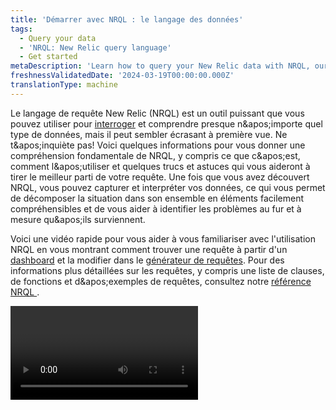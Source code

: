 ```yaml
---
title: 'Démarrer avec NRQL : le langage des données'
tags:
  - Query your data
  - 'NRQL: New Relic query language'
  - Get started
metaDescription: 'Learn how to query your New Relic data with NRQL, our SQL-like query language.'
freshnessValidatedDate: '2024-03-19T00:00:00.000Z'
translationType: machine
---
```


Le langage de requête New Relic (NRQL) est un outil puissant que vous pouvez utiliser pour [interroger](/docs/using-new-relic/data/understand-data/query-new-relic-data) et comprendre presque n&amp;apos;importe quel type de données, mais il peut sembler écrasant à première vue. Ne t&amp;apos;inquiète pas! Voici quelques informations pour vous donner une compréhension fondamentale de NRQL, y compris ce que c&amp;apos;est, comment l&amp;apos;utiliser et quelques trucs et astuces qui vous aideront à tirer le meilleur parti de votre requête. Une fois que vous avez découvert NRQL, vous pouvez capturer et interpréter vos données, ce qui vous permet de décomposer la situation dans son ensemble en éléments facilement compréhensibles et de vous aider à identifier les problèmes au fur et à mesure qu&amp;apos;ils surviennent.

Voici une vidéo rapide pour vous aider à vous familiariser avec l'utilisation NRQL en vous montrant comment trouver une requête à partir d'un [dashboard](/docs/query-your-data/explore-query-data/dashboards/introduction-dashboards) et la modifier dans le [générateur de requêtes](/docs/query-your-data/explore-query-data/query-builder/introduction-query-builder). Pour des informations plus détaillées sur les requêtes, y compris une liste de clauses, de fonctions et d&amp;apos;exemples de requêtes, consultez notre [référence NRQL ](/docs/query-your-data/nrql-new-relic-query-language/get-started/nrql-syntax-clauses-functions).

<Video id="ad6hZPHAsME" type="youtube" />

## Qu'est-ce que NRQL ?

NRQL est un acronyme du langage de requête New Relic. C'est un langage de requête similaire à ANSI SQL ([voir la syntaxe](/docs/query-your-data/nrql-new-relic-query-language/get-started/introduction-nrql-how-nrql-works/#syntax)), et vous pouvez l&amp;apos;utiliser pour récupérer des données New Relic détaillées afin d&amp;apos;obtenir des informations détaillées sur vos applications, vos hôtes et vos activités importantes pour votre entreprise. NRQL peut vous aider à :

* Créer un nouveau graphique
* Répondre à une question spécifique à des fins de dépannage ou d'analyse commerciale
* Configurer [des alertes basées sur NRQL](/docs/alerts-applied-intelligence/new-relic-alerts/alert-conditions/create-nrql-alert-conditions) (notre type d&amp;apos;alerte principal et le plus puissant)
* Effectuer une requête API sur les données New Relic (par exemple, en utilisant notre API [NerdGraph](/docs/apis/graphql-api/tutorials/nerdgraph-graphiql-nrql-tutorial) )

Vous pouvez utiliser NRQL pour créer des requêtes simples, telles que la récupération de lignes de données sous forme de tableau brut qui donne des informations détaillées sur un événement individuel. Vous pouvez également utiliser NRQL pour exécuter des calculs puissants sur les données avant qu'elles ne vous soient présentées, comme la création d'entonnoirs basés sur la façon dont l'utilisateur final interagit avec votre site ou votre application.

Nous utilisons NRQL en coulisses pour générer de nombreux graphiques et tableaux de bord dans nos expériences d'interface utilisateur organisées :

<img title="new-relic-view-chart-nrql-query.png" alt="A screenshot of a NRQL query chart" src="/images/queries-nrql_screenshot-crop_view-query-for-chart.webp" />

<figcaption>
  Nous créons de nombreux graphiques et visualisations dans New Relic à l'aide de NRQL. Vous pouvez afficher la requête d'un graphique, puis la modifier pour créer votre propre graphique personnalisé afin de commencer rapidement à utiliser NRQL.
</figcaption>

## Où pouvez-vous utiliser NRQL ? [#where]

Vous pouvez utiliser NRQL sur la plateforme pour accéder à vos données. Ces endroits incluent :

<CollapserGroup>
  <Collapser id="query-builder-nrql-intro" title="Le générateur de requêtes">
    <img title="Query builder example" alt="A screenshot showing the query builder" src="/images/queries-nrql_screenshot-crop_nrql-example-timeseries.webp" />

    <figcaption>
      <DNT>
        **[one.newrelic.com &gt; All capabilities](https://one.newrelic.com/all-capabilities) &amp;gt; Query your data**
      </DNT>
    </figcaption>

    Vous pouvez exécuter une requête NRQL dans le [générateur de requêtes](/docs/chart-builder/use-chart-builder/get-started/introduction-chart-builder) au sein de [la plateforme](/docs/new-relic-one/use-new-relic-one/get-started/introduction-new-relic-one). Cette requête NRQL affiche un nombre de [tracing distribué](/docs/understand-dependencies/distributed-tracing/get-started/introduction-distributed-tracing) classés par leurs noms d&amp;apos;entité.
  </Collapser>

  <Collapser id="nrql-console-nrql-intro" title="La console NRQL">
    <img title="NRQL console example" alt="A screenshot showing the NRQL console" src="/images/queriesNrql_screenshot-full_nrql-console.webp" />

    <figcaption>
      <DNT>
        **[one.newrelic.com](https://one.newrelic.com/) &amp;gt; User profile &amp;gt; NRQL console &amp;gt; Show**
      </DNT>
    </figcaption>

    Vous pouvez exécuter une requête NRQL depuis n’importe où dans New Relic à l’aide de la [console NRQL](/docs/query-your-data/explore-query-data/query-builder/introduction-query-builder/#query-from-anywhere). Cela vous permet d&amp;apos;interroger rapidement vos données sans quitter votre écran actuel.
  </Collapser>

  <Collapser id="nrql-alerts-nrql-intro" title="Alertes basées sur NRQL">
    <img title="NRQL condition alert and generated results" alt="A screenshot of a NRQL condition alert" src="/images/nr1_nrql_alert_conditions.webp" />

    <figcaption>
      <DNT>**[one.newrelic.com &gt; All capabilities](https://one.newrelic.com/all-capabilities) &amp;gt; Alerts &amp;gt; Alert conditions (Policies) &amp;gt; (select a policy) &amp;gt; Add a condition**</DNT>Cliquez sur <DNT>**NRQL**</DNT>, puis sur <DNT>**Next, define thresholds**</DNT>.
    </figcaption>

    Vous pouvez utiliser NRQL pour créer [des alertes basées sur NRQL](/docs/alerts-applied-intelligence/new-relic-alerts/alert-conditions/create-nrql-alert-conditions/), notre type d&amp;apos;alerte principal et le plus puissant. Cela vous aidera à être informé des problèmes et à les résoudre dans les meilleurs délais.
  </Collapser>

  <Collapser id="nerdgraph-api-nrql-intro" title="API NerdGraph">
    <img title="Nerdgraph API example" alt="A screenshot of the Nerdgraph API" src="/images/apis-and-data_screenshot-crop_NerdGraph-internal-docs.webp" />

    Vous pouvez également utiliser NRQL avec notre [API NerdGraph](/docs/apis/graphql-api/tutorials/nerdgraph-graphiql-nrql-tutorial). Cela vous offre des fonctionnalités plus puissantes que les requêtes dans l&amp;apos;interface utilisateur (par exemple, [les requêtes inter-comptes](/docs/apis/nerdgraph/examples/nerdgraph-nrql-tutorial#cross-account-query) et [les requêtes asynchrones](/docs/apis/nerdgraph/examples/async-queries-nrql-tutorial)).
  </Collapser>
</CollapserGroup>

<Callout variant="tip">
  NRQL est l’un des nombreux moyens d’interroger les données New Relic. Pour en savoir plus sur toutes les options de requête, consultez [requêter vos données](/docs/using-new-relic/data/understand-data/query-new-relic-data).
</Callout>

## Comment est structuré NRQL ? [#nrql-rules]

Si vous êtes déjà familiarisé avec l’écriture de requêtes SQL, vous serez heureux de savoir que NRQL présente de nombreuses similitudes. Voici une description rapide de la structure d’une requête NRQL :

```sql
<a href="/docs/insights/new-relic-insights/using-new-relic-query-language/nrql-reference#state-select">SELECT</a> <a href="/docs/insights/new-relic-insights/using-new-relic-query-language/nrql-reference#functions">function(attribute)</a> [<a href="/docs/insights/new-relic-insights/using-new-relic-query-language/nrql-reference#sel-as">AS</a> 'label'][, ...] 
  <a href="/docs/insights/new-relic-insights/using-new-relic-query-language/nrql-reference#sel-from">FROM</a> data type
  [<a href="/docs/insights/new-relic-insights/using-new-relic-query-language/nrql-reference#sel-where">WHERE</a> attribute [comparison] [AND|OR ...]][AS 'label'][, ...]
  [<a href="/docs/insights/new-relic-insights/using-new-relic-query-language/nrql-reference#sel-facet">FACET</a> attribute | function(attribute)]
  [<a href="/docs/insights/new-relic-insights/using-new-relic-query-language/nrql-reference#sel-limit">LIMIT</a> number]
  [<a href="/docs/insights/new-relic-insights/using-new-relic-query-language/nrql-reference#sel-since">SINCE</a> time]
  [<a href="/docs/insights/new-relic-insights/using-new-relic-query-language/nrql-reference#sel-until">UNTIL</a> time]
  [<a href="/docs/insights/new-relic-insights/using-new-relic-query-language/nrql-reference#sel-timezone">WITH TIMEZONE</a> timezone]
  [<a href="/docs/insights/new-relic-insights/using-new-relic-query-language/nrql-reference#sel-compare">COMPARE WITH</a> time]
  [<a href="/docs/insights/new-relic-insights/using-new-relic-query-language/nrql-reference#sel-timeseries">TIMESERIES</a> time]
```

Voici les règles suivies par NRQL :

<table>
  <thead>
    <tr>
      <th style={{ width: "200px" }}>
        <DNT>
          **NRQL rule**
        </DNT>
      </th>

      <th>
        Détails
      </th>
    </tr>
  </thead>

  <tbody>
    <tr>
      <td>
        Valeurs requises
      </td>

      <td>
        Les clauses [`SELECT`](#state-select) et [`FROM`](#sel-from) sont obligatoires. Toutes les autres clauses sont facultatives. Vous pouvez commencer votre requête avec `SELECT` ou `FROM`.
      </td>
    </tr>

    <tr>
      <td>
        Taille de la chaîne de requête
      </td>

      <td>
        La chaîne de requête doit être inférieure à 4 Ko.
      </td>
    </tr>

    <tr>
      <td>
        Sensibilité à la casse
      </td>

      <td>
        * Les noms de type de données et les noms d'attributs sont sensibles à la casse.
        * Les[clauses et](/docs/insights/new-relic-insights/using-new-relic-query-language/nrql-reference#clauses) [fonctions](/docs/insights/new-relic-insights/using-new-relic-query-language/nrql-reference#functions) NRQL ne sont pas sensibles à la casse.
      </td>
    </tr>

    <tr>
      <td>
        Syntaxe pour les chaînes
      </td>

      <td>
        NRQL utilise des guillemets simples pour désigner les chaînes. Par exemple:

        ```sql
        ... WHERE traceId = '030a573f0df02c57'
        ```
      </td>
    </tr>

    <tr>
      <td>
        Noms d'événement et d'attributs personnalisés non standards
      </td>

      <td>
        Les événements que nous signalons par défaut ont des noms qui contiennent des caractères alphanumériques, des deux points (`:`) et des traits de soulignement (`_`). les noms d&amp;apos;attributs peuvent avoir ces caractères et points (`.`). Les noms signalés par défaut commencent par une lettre. Les noms personnalisés qui ne respectent pas ces directives doivent être entourés de guillemets inversés dans la requête NRQL . Par exemple:

        ```sql
        ... FACET `Logged-in user`
        ```
      </td>
    </tr>

    <tr>
      <td>
        Coercition du type de données
      </td>

      <td>
        Nous ne prenons pas en charge le type de données « coercition ». Pour plus d'informations, voir [Conversion de type de données](/docs/insights/nrql-new-relic-query-language/nrql-reference/nrql-syntax-components-functions#type-conversion).
      </td>
    </tr>
  </tbody>
</table>

Si vous avez besoin de plus d'informations, vous pouvez consulter notre [référence NRQL ](/docs/query-your-data/nrql-new-relic-query-language/get-started/nrql-syntax-clauses-functions/)pour vous aider à créer votre requête.

## Quelles données pouvez-vous interroger avec NRQL? [#what-you-can-query]

NRQL vous permet d'interroger presque tous les types de données télémétriques, notamment :

* [Données d'événement](/docs/using-new-relic/data/understand-data/new-relic-data-types#event-data) de tous les produits New Relic. Voici quelques exemples :

  * [Événement APM](/docs/insights/insights-data-sources/default-data/apm-default-events-insights), comme `Transaction`
  * [monitoring des navigateurs événement](/docs/insights/insights-data-sources/default-data/browser-default-events-insights), comme `PageView`
  * [monitoring des applications mobiles événement](/docs/insights/insights-data-sources/default-data/mobile-default-events-insights), comme `Mobile`
  * [infrastructure événement](/docs/infrastructure/manage-your-data/data-instrumentation/default-infrastructure-events), comme `ProcessSample`
  * [Synthétique événement](/docs/insights/insights-data-sources/default-data/synthetics-default-events-insights), comme `SyntheticCheck`
  * événement personnalisé, comme ceux rapportés par l'[API événement](/docs/insights/insights-data-sources/custom-data/introduction-event-api)

* [intervalle de temps métrique data](/docs/using-new-relic/data/understand-data/new-relic-data-types#timeslice-data) (métriques rapportées par APM)

* Le [type de données`Metric` ](/docs/data-apis/understand-data/new-relic-data-types/#dimensional-metrics)(métriques signalées par l&amp;apos;API métrique et les sources de données qui utilisent cette API)

* Le [type de données`Span` ](/docs/using-new-relic/data/understand-data/new-relic-data-types#trace-data)(des données de tracing distribué)

* Le [type de données`Log` ](/docs/using-new-relic/data/understand-data/new-relic-data-types#log-data)(données issues de nos capacités de gestion des log )

<Callout variant="tip">
  Certaines données, comme les relations entre les entités monitorées, ne sont pas disponibles via NRQL mais sont disponibles à l'aide de notre [API NerdGraph](/docs/apis/nerdgraph/get-started/introduction-new-relic-nerdgraph).
</Callout>

Prêt à en savoir plus ? Nous avons des informations sur [la façon d'utiliser NRQL](/docs/query-your-data/nrql-new-relic-query-language/get-started/introduction-nrql-how-nrql-works/) et [sur la façon d'utiliser les graphiques et les tableaux de bord avec NRQL](/docs/query-your-data/nrql-new-relic-query-language/get-started/charts-and-dashboards-with-nrql/). Si vous souhaitez plutôt commencer à utiliser NRQL, accédez directement à notre [didacticiel guidé NRQL](/docs/query-your-data/nrql-new-relic-query-language/get-started/introduction-nrql-tutorial/).